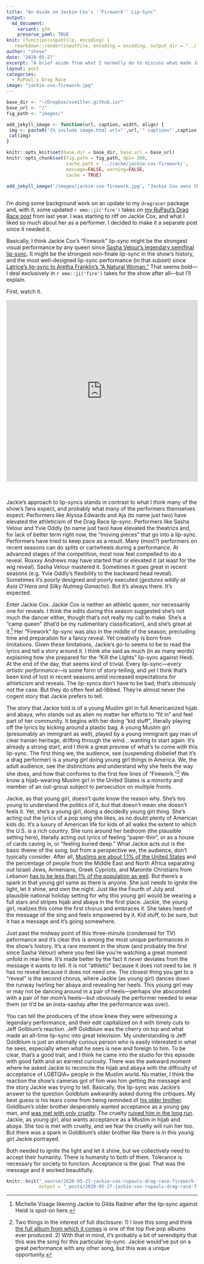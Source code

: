```yaml
---
title: "An Aside on Jackie Cox's ''Firework'' Lip-Sync"
output:
  md_document:
    variant: gfm
    preserve_yaml: TRUE
knit: (function(inputFile, encoding) {
   rmarkdown::render(inputFile, encoding = encoding, output_dir = "../_posts") })
author: "steve"
date: '2020-05-27'
excerpt: "A brief aside from what I normally do to discuss what made Jackie Cox's lip-sync against Widow Von'Du so great."
layout: post
categories:
  - RuPaul's Drag Race
image: "jackie-cox-firework.jpg"
---
```


```r

base_dir <- "~/Dropbox/svmiller.github.io/"
base_url <- "/"
fig_path <- "images/"

add_jekyll_image <- function(url, caption, width, align) {
 img <- paste0('{% include image.html url="',url,'" caption="',caption,'" width=',width,' align="',align,'" %}')
 cat(img)
}

knitr::opts_knit$set(base.dir = base_dir, base.url = base_url)
knitr::opts_chunk$set(fig.path = fig_path, dpi= 300,
                      cache.path = '../cache/jackie-cox-firework/',
                      message=FALSE, warning=FALSE,
                      cache = TRUE) 


```

```r
 
add_jekyll_image('/images/jackie-cox-firework.jpg', "Jackie Cox owns the night, like the Fourth of July.", "400", "right")
 
```

I'm doing some background work on an update to my `dragracer` package and, with it, some updated `r emo::ji('fire')` takes on [my RuPaul's Drag Race post](http://svmiller.com/blog/2019/02/dragracer-rupauls-drag-race-analysis/) from last year. I was starting to riff on Jackie Cox, and what I liked so much about her as a performer. I decided to make it a separate post since it needed it.

Basically, I think Jackie Cox's "Firework" lip-sync might be the strongest visual performance by any queen since [Sasha Velour's legendary 
semifinal lip-sync](https://www.youtube.com/watch?v=Q754qyFs2OA). It might be the strongest non-finale lip-sync in the show's history, and the most well-designed lip-sync performance (in that subset) since [Latrice's lip-sync to Aretha Franklin's "A Natural Woman."](https://www.youtube.com/watch?v=icRaocj3xIw) That seems bold--- I deal exclusively in `r emo::ji('fire')` takes for the show after all---but I'll explain. 

First, watch it.

<iframe width="100%" height="478" src="https://www.youtube.com/embed/g0Jn45YRvmE" frameborder="0" allowfullscreen></iframe>
<br />

Jackie's approach to lip-syncs stands in contrast to what I think many of the show's fans expect, and probably what many of the performers themselves expect.  Performers like Alyssa Edwards and Aja (to name just two) have elevated the athleticism of the Drag Race lip-sync. Performers like Sasha Velour and Yvie Oddly (to name just two) have elevated the theatrics and, for lack of better term right now, the "moving pieces" that go into a lip-sync. Performers have tried to keep pace as a result. Many (most?) performers on recent seasons can do splits or cartwheels during a performance. At advanced stages of the competition, most now feel compelled to do a reveal. Roxxxy Andrews may have started that or elevated it (at least for the wig reveal). Sasha Velour mastered it. Sometimes it goes great in recent seasons (e.g. Yvie Oddly's flexibility to the backward head reveal). Sometimes it's poorly designed and poorly executed (*gestures wildly at Asia O'Hara and Silky Nutmeg Ganache*). But it's always there. It's expected.

Enter Jackie Cox. Jackie Cox is neither an athletic queen, nor necessarily one for reveals. I think the edits during this season suggested she's not much the dancer either, though that's not really my call to make. She's a "camp queen" (that'd be my rudimentary classification), and she's great at it.[^gilda] Her "Firework" lip-sync was also in the middle of the season, precluding time and preparation for a fancy reveal. Yet creativity is born from limitations. Given these limitations, Jackie's go-to seems to be to read the lyrics and tell a story around it. I think she said as much (in as many words) explaining how she prepared for the "Kill the Lights" lip-sync against Heidi. At the end of the day, that seems kind of trivial. Every lip-sync---*every artistic performance*---is some form of story-telling, and yet I think that's been kind of lost in recent seasons amid increased expectations for athleticism and reveals. The lip-syncs don't have to be bad; that's obviously not the case. But they do often feel ad-libbed. They're almost never the cogent story that Jackie prefers to tell.

[^gilda]: Michelle Visage likening Jackie to Gilda Radner after the lip-sync against Heidi is spot-on here.

The story that Jackie told is of a young Muslim girl in full Americanized hijab and abaya, who stands out as alien no matter her efforts to "fit in" and feel part of her community. It begins with her doing "kid stuff", literally playing off the lyrics by kicking around a plastic bag. A young Muslim girl (presumably an immigrant as well), played by a young immigrant gay man of clear Iranian heritage, drifting through the wind... wanting to start again. It's already a strong start, and I think a great preview of what's to come with this lip-sync. The first thing we, the audience, see (suspending disbelief that it's a drag performer) is a young girl doing young girl things in America. We, the adult audience, see the distinctions and understand why she feels the way she does, and how that conforms to the first few lines of "Firework."[^firework] We know a hijab-wearing Muslim girl in the United States is a minority and member of an out-group subject to persecution on multiple fronts. 

[^firework]: Two things in the interest of full disclosure: 1) I love this song and think [the full album from which it comes](https://en.wikipedia.org/wiki/Teenage_Dream_(Katy_Perry_album)) is one of the top five pop albums ever produced. 2) With that in mind, it's probably a bit of serendipity that this was the song for this particular lip-sync. Jackie would've put on a great performance with any other song, but this was a unique opportunity.

Jackie, as that young girl, doesn't quite know the reason why. She's too young to understand the politics of it, but that doesn't mean she doesn't feels it. Yet, she's a young girl, doing a decidedly young girl thing. She's acting out the lyrics of a pop song she likes, as no doubt plenty of American kids do. It's a luxury of American life for kids of all walks the extent to which the U.S. is a rich country. She runs around her bedroom (the plausible setting here), literally acting out lyrics of feeling "paper-thin", or as a house of cards caving in, or "feeling buried deep." What Jackie acts out is the basic theme of the song, but from a perspective we, the audience, don't typically consider. After all, [Muslims are about 1.1% of the United States](https://www.pewresearch.org/fact-tank/2018/01/03/new-estimates-show-u-s-muslim-population-continues-to-grow/) and the percentage of people from the Middle East and North Africa separating out Israeli Jews, Armenians, Greek Cypriots, and Maronite Christians from Lebanon [has to be less than 1% of the population as well](https://en.wikipedia.org/wiki/Middle_Eastern_Americans). But there's a spark in that young girl same as there is anyone. She just needs to ignite the light, let it shine, and own the night. Just like the Fourth of July and plausible national holiday setting for why this young girl would be wearing a full stars and stripes hijab and abaya in the first place. Jackie, the young girl, realizes this come the first chorus and embraces it. She takes heed of the message of the sing and feels empowered by it. Kid stuff, to be sure, but it has a message and it's going somewhere.

Just past the midway point of this three-minute (condensed for TV) peformance and it's clear this is among the most unique performances in the show's history. It's a rare moment in the show (and probably the first since Sasha Velour) where you feel like you're watching a great moment unfold in real-time. It's made better by the fact it *never* deviates from the message it wants to tell. It is not "athletic" because it does not need to be. It has no reveal because it does not need one. The closest thing you get to a "reveal" is the second chorus, where Jackie (as young girl) dances down the runway twirling her abaya and revealing her heels. This young girl may or may not be dancing around in a pair of heels---perhaps she absconded with a pair of her mom's heels---but obviously the performer needed to wear them (or it'd be an insta-sashay after the performance was over).

You can tell the producers of the show knew they were witnessing a legendary performance, and their edit capitalized on it with timely cuts to Jeff Golblum's reaction. Jeff Goldblum was the cherry on top and what made an all-time lip-sync into great television. My understanding is Jeff Goldblum is just an eternally curious person who is easily interested in what he sees, especially when what he sees is new and foreign to him. To be clear, that's a good trait, and I think he came into the studio for this episode with good faith and an earnest curiosity. There was the awkward moment where he asked Jackie to reconcile the hijab and abaya with the difficulty of acceptance of LGBTQIA+ people in the Muslim world. No matter, I think the reaction the show's cameras got of him was him getting the message and the story Jackie was trying to tell. Basically, the lip-sync was Jackie's answer to the question Goldblum awkwardly asked during the critiques. My best guess is his tears come from being reminded of [his older brother](https://www.independent.co.uk/life-style/jeff-goldblum-brother-gay-conversion-therapy-fix-interview-lgbt-a9171981.html). Goldlbum's older brother desperately wanted acceptance as a young gay man, and [was met with only cruelty](https://www.out.com/celebs/2019/10/27/jeff-goldblums-gay-brother-underwent-conversion-therapy). The cruelty [ruined him in the long run](https://www.pinknews.co.uk/2019/10/26/jeff-goldblum-dad-brother-gay-cure-traumatising-conversion-therapy/). Jackie, as young girl, also wants acceptance as a Muslim in hijab and abaya. She too is met with cruelty, and we fear the cruelty will ruin her too. But there was a spark in Goldblum's older brother like there is in this young girl Jackie portrayed. 

Both needed to ignite the light and let it shine, but we collectively need to accept their humanity. There is humanity to both of them. Tolerance is necessary for society to function. Acceptance is the goal. That was the message and it worked beautifully.


```r

knitr::knit("_source/2020-05-27-jackie-cox-rupauls-drag-race-firework-lipsync.Rmd",
            output = "_posts/2020-05-27-jackie-cox-rupauls-drag-race-firework-lipsync.md")

```
